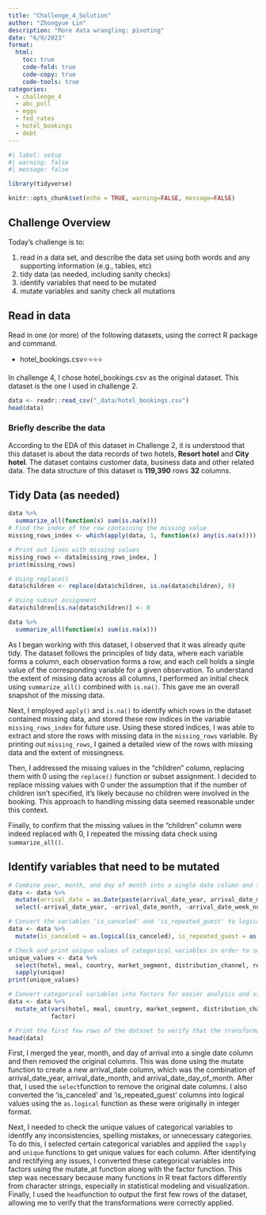 ```yaml
---
title: "Challenge_4_Solution"
author: "Zhongyue Lin"
description: "More data wrangling: pivoting"
date: "6/9/2023"
format:
  html:
    toc: true
    code-fold: true
    code-copy: true
    code-tools: true
categories:
  - challenge_4
  - abc_poll
  - eggs
  - fed_rates
  - hotel_bookings
  - debt
---
```


```r
#| label: setup
#| warning: false
#| message: false

library(tidyverse)

knitr::opts_chunk$set(echo = TRUE, warning=FALSE, message=FALSE)
```

## Challenge Overview

Today's challenge is to:

1)  read in a data set, and describe the data set using both words and any supporting information (e.g., tables, etc)
2)  tidy data (as needed, including sanity checks)
3)  identify variables that need to be mutated
4)  mutate variables and sanity check all mutations

## Read in data

Read in one (or more) of the following datasets, using the correct R package and command.

-   hotel_bookings.csv⭐⭐⭐⭐

In challenge 4, I chose hotel_bookings.csv as the original dataset. This dataset is the one I used in challenge 2.

```r
data <- readr::read_csv("_data/hotel_bookings.csv")
head(data)
```

### Briefly describe the data

According to the EDA of this dataset in Challenge 2, it is understood that this dataset is about the data records of two hotels, **Resort hotel** and **City hotel**. The dataset contains customer data, business data and other related data. The data structure of this dataset is **119,390** rows **32** columns.

## Tidy Data (as needed)

```r
data %>%
  summarize_all(function(x) sum(is.na(x)))
# Find the index of the row containing the missing value
missing_rows_index <- which(apply(data, 1, function(x) any(is.na(x))))

# Print out lines with missing values
missing_rows <- data[missing_rows_index, ]
print(missing_rows)
```

```r
# Using replace()
data$children <- replace(data$children, is.na(data$children), 0)

# Using subset assignment
data$children[is.na(data$children)] <- 0

data %>%
  summarize_all(function(x) sum(is.na(x)))
```

As I began working with this dataset, I observed that it was already quite tidy. The dataset follows the principles of tidy data, where each variable forms a column, each observation forms a row, and each cell holds a single value of the corresponding variable for a given observation. To understand the extent of missing data across all columns, I performed an initial check using `summarize_all()` combined with `is.na()`. This gave me an overall snapshot of the missing data.

Next, I employed `apply()` and `is.na()` to identify which rows in the dataset contained missing data, and stored these row indices in the variable `missing_rows_index` for future use. Using these stored indices, I was able to extract and store the rows with missing data in the `missing_rows` variable. By printing out `missing_rows`, I gained a detailed view of the rows with missing data and the extent of missingness.

Then, I addressed the missing values in the "children" column, replacing them with 0 using the `replace()` function or subset assignment. I decided to replace missing values with 0 under the assumption that if the number of children isn't specified, it's likely because no children were involved in the booking. This approach to handling missing data seemed reasonable under this context.

Finally, to confirm that the missing values in the "children" column were indeed replaced with 0, I repeated the missing data check using `summarize_all()`.

## Identify variables that need to be mutated

```r
# Combine year, month, and day of month into a single date column and then remove the original columns related to date
data <- data %>%
  mutate(arrival_date = as.Date(paste(arrival_date_year, arrival_date_month, arrival_date_day_of_month, sep = "-"), format = "%Y-%B-%d")) %>%
  select(-arrival_date_year, -arrival_date_month, -arrival_date_week_number, -arrival_date_day_of_month)

# Convert the variables 'is_canceled' and 'is_repeated_guest' to logical (boolean) values, which are currently coded as integers
data <- data %>%
  mutate(is_canceled = as.logical(is_canceled), is_repeated_guest = as.logical(is_repeated_guest))

# Check and print unique values of categorical variables in order to see if there are inconsistencies, spelling mistakes, or unnecessary categories
unique_values <- data %>%
  select(hotel, meal, country, market_segment, distribution_channel, reserved_room_type, assigned_room_type, deposit_type, customer_type, reservation_status) %>%
  sapply(unique)
print(unique_values)

# Convert categorical variables into factors for easier analysis and visualization. 
data <- data %>%
  mutate_at(vars(hotel, meal, country, market_segment, distribution_channel, reserved_room_type, assigned_room_type, deposit_type, customer_type, reservation_status), 
            factor)

# Print the first few rows of the dataset to verify that the transformations have been applied correctly
head(data)


```

First, I merged the year, month, and day of arrival into a single date column and then removed the original columns. This was done using the mutate function to create a new arrival_date column, which was the combination of arrival_date_year, arrival_date_month, and arrival_date_day_of_month. After that, I used the `select`function to remove the original date columns. I also converted the 'is_canceled' and 'is_repeated_guest' columns into logical values using the `as.logical` function as these were originally in integer format.

Next, I needed to check the unique values of categorical variables to identify any inconsistencies, spelling mistakes, or unnecessary categories. To do this, I selected certain categorical variables and applied the `sapply` and `unique` functions to get unique values for each column. After identifying and rectifying any issues, I converted these categorical variables into factors using the mutate_at function along with the factor function. This step was necessary because many functions in R treat factors differently from character strings, especially in statistical modeling and visualization. Finally, I used the `head`function to output the first few rows of the dataset, allowing me to verify that the transformations were correctly applied.
